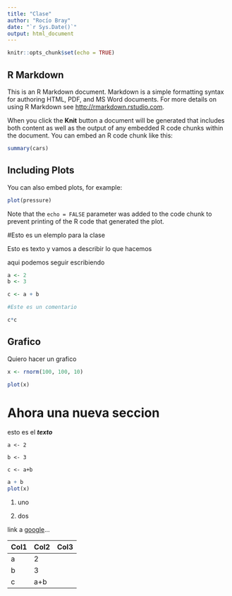 ```yaml
---
title: "Clase"
author: "Rocío Bray"
date: "`r Sys.Date()`"
output: html_document
---
```


```r
knitr::opts_chunk$set(echo = TRUE)
```

## R Markdown

This is an R Markdown document. Markdown is a simple formatting syntax for authoring HTML, PDF, and MS Word documents. For more details on using R Markdown see <http://rmarkdown.rstudio.com>.

When you click the **Knit** button a document will be generated that includes both content as well as the output of any embedded R code chunks within the document. You can embed an R code chunk like this:

```r
summary(cars)
```

## Including Plots

You can also embed plots, for example:

```r
plot(pressure)
```

Note that the `echo = FALSE` parameter was added to the code chunk to prevent printing of the R code that generated the plot.

#Esto es un elemplo para la clase

Esto es texto y vamos a describir lo que hacemos

aqui podemos seguir escribiendo

```r
a <- 2
b <- 3

c <- a + b

#Este es un comentario

c*c

```

## Grafico

Quiero hacer un grafico

```r
x <- rnorm(100, 100, 10)

plot(x)
```

# Ahora una nueva seccion

esto es el ***texto***

`a <- 2`

`b <- 3`

`c <- a+b`

``` r
a + b
plot(x)
```

1.  uno

2.  dos

link a [google](www.google.com)...

| Col1 | Col2 | Col3 |
|------|------|------|
| a    | 2    |      |
| b    | 3    |      |
| c    | a+b  |      |
